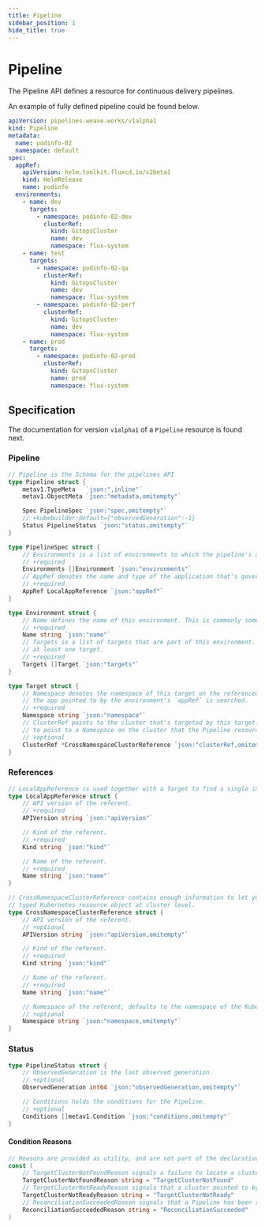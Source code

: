 ```yaml
---
title: Pipeline
sidebar_position: 1
hide_title: true
---
```

# Pipeline <TierLabel tiers="enterprise" />

The Pipeline API defines a resource for continuous delivery pipelines.

An example of fully defined pipeline could be found below.

```yaml
apiVersion: pipelines.weave.works/v1alpha1
kind: Pipeline
metadata:
  name: podinfo-02
  namespace: default
spec:
  appRef:
    apiVersion: helm.toolkit.fluxcd.io/v2beta1
    kind: HelmRelease
    name: podinfo
  environments:
    - name: dev
      targets:
        - namespace: podinfo-02-dev
          clusterRef:
            kind: GitopsCluster
            name: dev
            namespace: flux-system
    - name: test
      targets:
        - namespace: podinfo-02-qa
          clusterRef:
            kind: GitopsCluster
            name: dev
            namespace: flux-system
        - namespace: podinfo-02-perf
          clusterRef:
            kind: GitopsCluster
            name: dev
            namespace: flux-system
    - name: prod
      targets:
        - namespace: podinfo-02-prod
          clusterRef:
            kind: GitopsCluster
            name: prod
            namespace: flux-system
```

## Specification

The documentation for version `v1alpha1`  of a `Pipeline` resource is found next.

### Pipeline


```go
// Pipeline is the Schema for the pipelines API
type Pipeline struct {
	metav1.TypeMeta   `json:",inline"`
	metav1.ObjectMeta `json:"metadata,omitempty"`

	Spec PipelineSpec `json:"spec,omitempty"`
	// +kubebuilder:default={"observedGeneration":-1}
	Status PipelineStatus `json:"status,omitempty"`
}

type PipelineSpec struct {
	// Environments is a list of environments to which the pipeline's application is supposed to be deployed.
	// +required
	Environments []Environment `json:"environments"`
	// AppRef denotes the name and type of the application that's governed by the pipeline.
	// +required
	AppRef LocalAppReference `json:"appRef"`
}

type Environment struct {
	// Name defines the name of this environment. This is commonly something such as "dev" or "prod".
	// +required
	Name string `json:"name"`
	// Targets is a list of targets that are part of this environment. Each environment should have
	// at least one target.
	// +required
	Targets []Target `json:"targets"`
}

type Target struct {
	// Namespace denotes the namespace of this target on the referenced cluster. This is where
	// the app pointed to by the environment's `appRef` is searched.
	// +required
	Namespace string `json:"namespace"`
	// ClusterRef points to the cluster that's targeted by this target. If this field is not set, then the target is assumed
	// to point to a Namespace on the cluster that the Pipeline resources resides on (i.e. a local target).
	// +optional
	ClusterRef *CrossNamespaceClusterReference `json:"clusterRef,omitempty"`
}

```

### References

```go
// LocalAppReference is used together with a Target to find a single instance of an application on a certain cluster.
type LocalAppReference struct {
	// API version of the referent.
	// +required
	APIVersion string `json:"apiVersion"`

	// Kind of the referent.
	// +required
	Kind string `json:"kind"`

	// Name of the referent.
	// +required
	Name string `json:"name"`
}

// CrossNamespaceClusterReference contains enough information to let you locate the
// typed Kubernetes resource object at cluster level.
type CrossNamespaceClusterReference struct {
	// API version of the referent.
	// +optional
	APIVersion string `json:"apiVersion,omitempty"`

	// Kind of the referent.
	// +required
	Kind string `json:"kind"`

	// Name of the referent.
	// +required
	Name string `json:"name"`

	// Namespace of the referent, defaults to the namespace of the Kubernetes resource object that contains the reference.
	// +optional
	Namespace string `json:"namespace,omitempty"`
}
```

### Status

```go
type PipelineStatus struct {
	// ObservedGeneration is the last observed generation.
	// +optional
	ObservedGeneration int64 `json:"observedGeneration,omitempty"`

	// Conditions holds the conditions for the Pipeline.
	// +optional
	Conditions []metav1.Condition `json:"conditions,omitempty"`
}
```

#### Condition Reasons
```go
// Reasons are provided as utility, and are not part of the declarative API.
const (
	// TargetClusterNotFoundReason signals a failure to locate a cluster resource on the management cluster.
	TargetClusterNotFoundReason string = "TargetClusterNotFound"
	// TargetClusterNotReadyReason signals that a cluster pointed to by a Pipeline is not ready.
	TargetClusterNotReadyReason string = "TargetClusterNotReady"
	// ReconciliationSucceededReason signals that a Pipeline has been successfully reconciled.
	ReconciliationSucceededReason string = "ReconciliationSucceeded"
)
```

